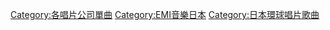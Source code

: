 [[Category:各唱片公司單曲|Category:各唱片公司單曲]]
[[Category:EMI音樂日本|Category:EMI音樂日本]]
[[Category:日本環球唱片歌曲|Category:日本環球唱片歌曲]]